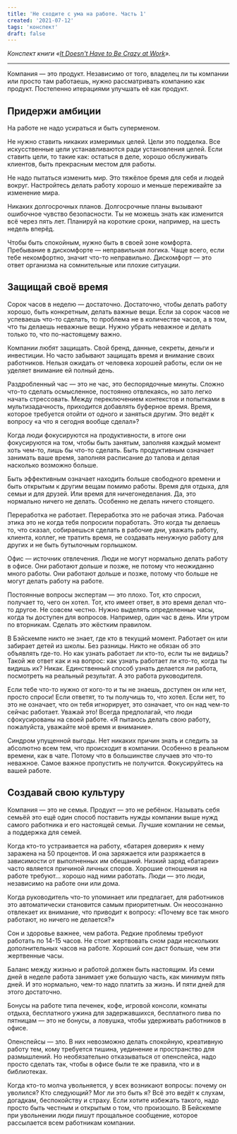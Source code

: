 ```yaml
---
title: 'Не сходите с ума на работе. Часть 1'
created: '2021-07-12'
tags: 'конспект'
draft: false
---
```


_Конспект книги «[It Doesn't Have to Be Crazy at Work](https://basecamp.com/books/calm)»._

---

Компания — это продукт.
Независимо от того, владелец ли ты компании или просто там работаешь, нужно рассматривать компанию как продукт.
Постепенно итерациями улучшать её как продукт.

## Придержи амбиции

На работе не надо усираться и быть суперменом.

Не нужно ставить никаких измеримых целей. Цели это подделка. Все искусственные цели устанавливаются ради установления целей. Если ставить цели, то такие как: остаться в деле, хорошо обслуживать клиентов, быть прекрасным местом для работы.

Не надо пытаться изменить мир. Это тяжёлое бремя для себя и людей вокруг. Настройтесь делать работу хорошо и меньше переживайте за изменение мира.

Никаких долгосрочных планов. Долгосрочные планы вызывают ошибочное чувство безопасности. Ты не можешь знать как изменится всё через пять лет. Планируй на короткие сроки, например, на шесть недель вперёд.

Чтобы быть спокойным, нужно быть в своей зоне комфорта. Пребывание в дискомфорте — неправильная логика. Чаще всего, если тебе некомфортно, значит что-то неправильно. Дискомфорт — это ответ организма на сомнительные или плохие ситуации.

## Защищай своё время

Сорок часов в неделю — достаточно. Достаточно, чтобы делать работу хорошо, быть конкретным, делать важные вещи. Если за сорок часов не успеваешь что-то сделать, то проблема не в количестве часов, а в том, что ты делаешь неважные вещи. Нужно убрать неважное и делать только то, что по-настоящему важно.

Компании любят защищать. Свой бренд, данные, секреты, деньги и инвестиции. Но часто забывают защищать время и внимание своих работников. Нельзя ожидать от человека хорошей работы, если он не уделяет внимание ей полный день.

Раздробленный час — это не час, это беспорядочные минуты. Сложно что-то сделать осмысленное, постоянно отвлекаясь, но зато легко начать стрессовать. Между переключением контекстов и попытками в мультизадачность, приходится добавлять буферное время. Время, которое требуется отойти от одного и заняться другим. Это ведёт к вопросу «а что я сегодня вообще сделал»?

Когда люди фокусируются на продуктивности, в итоге они фокусируются на том, чтобы быть занятым, заполняя каждый момент хоть чем-то, лишь бы что-то сделать. Быть продуктивным означает занимать ваше время, заполняя расписание до талова и делая насколько возможно больше.

Быть эффективным означает находить больше свободного времени и быть открытым к другим вещам помимо работы. Время для отдыха, для семьи и для друзей. Или время для ничегонеделания. Да, это нормально ничего не делать. Особенно не делать ничего стоящего.

Переработка не работает. Переработка это не рабочая этика. Рабочая этика это не когда тебя попросили поработать. Это когда ты делаешь то, что сказал, собираешься сделать в рабочие дни, уважать работу, клиента, коллег, не тратить время, не создавать ненужную работу для других и не быть бутылочным горлышком.

Офис — источник отвлечения. Люди не могут нормально делать работу в офисе. Они работают дольше и позже, не потому что неожиданно много работы. Они работают дольше и позже, потому что больше не могут делать работу на работе.

Постоянные вопросы экспертам — это плохо. Тот, кто спросил, получает то, чего он хотел. Тот, кто имеет ответ, в это время делал что-то другое. Не совсем честно. Нужно выделять определенные часы, когда ты доступен для вопросов. Например, один час в день. Или утром по вторникам. Сделать это жёстким правилом.

В Бэйскемпе никто не знает, где кто в текущий момент. Работает он или забирает детей из школы. Без разницы. Никто не обязан об это объявлять где-то. Но как узнать работает ли кто-то, если ты не видишь? Такой же ответ как и на вопрос: как узнать работает ли кто-то, когда ты видишь их? Никак. Единственный способ узнать делается ли работа, посмотреть на реальный результат. А это работа руководителя.

Если тебе что-то нужно от кого-то и ты не знаешь, доступен он или нет, просто спроси! Если ответят, то ты получишь то, что хотел. Если нет, то это не означает, что он тебя игнорирует, это означает, что он над чем-то сейчас работает. Уважай это! Всегда предполагай, что люди сфокусированы на своей работе. «Я пытаюсь делать свою работу, пожалуйста, уважайте моё время и внимание».

Синдром упущенной выгоды. Нет никаких причин знать и следить за абсолютно всем тем, что происходит в компании. Особенно в реальном времени, как в чате. Потому что в большинстве случаев это что-то неважное. Самое важное пропустить не получится. Фокусируйтесь на вашей работе.

## Создавай свою культуру

Компания — это не семья. Продукт — это не ребёнок. Называть себя семьёй это ещё один способ поставить нужды компании выше нужд самого работника и его настоящей семьи. Лучшие компании не семьи, а поддержка для семей.

Когда кто-то устраивается на работу, «батарея доверия» к нему заражена на 50 процентов. И она заряжается или разряжается в зависимости от выполненных им обещаний. Низкий заряд «батареи» часто является причиной личных споров. Хорошие отношения на работе требуют... хорошо над ними работать. Люди — это люди, независимо на работе они или дома.

Когда руководитель что-то упоминает или предлагает, для работников это автоматически становится самым приоритетным. Он неосознанно отвлекает их внимание, что приводит к вопросу: «Почему все так много работают, но ничего не делается?»

Сон и здоровье важнее, чем работа. Редкие проблемы требуют работать по 14-15 часов. Не стоит жертвовать сном ради нескольких дополнительных часов на работе. Хороший сон даст больше, чем эти жертвенные часы.

Баланс между жизнью и работой должен быть настоящим. Из семи дней в неделе работа занимает уже большую часть, как минимум пять дней. И это нормально, чем-то надо платить за жизнь. И пяти дней для этого достаточно.

Бонусы на работе типа печенек, кофе, игровой консоли, комнаты отдыха, бесплатного ужина для задержавшихся, бесплатного пива по пятницам — это не бонусы, а ловушка, чтобы удерживать работников в офисе.

Опенспейсы — зло. В них невозможно делать спокойную, креативную работу тем, кому требуется тишина, уединение и пространство для размышлений. Но необязательно отказываться от опенспейса, надо просто сделать так, чтобы в офисе были те же правила, что и в библиотеках.

Когда кто-то молча увольняется, у всех возникают вопросы: почему он уволился? Кто следующий? Мог ли это быть я? Всё это ведёт к слухам, догадкам, беспокойству и страху. Если хотите избежать такого, надо просто быть честным и открытым о том, что произошло. В Бейскемпе при увольнении люди пишут прощальное сообщение, которое рассылается всем работникам компании.
